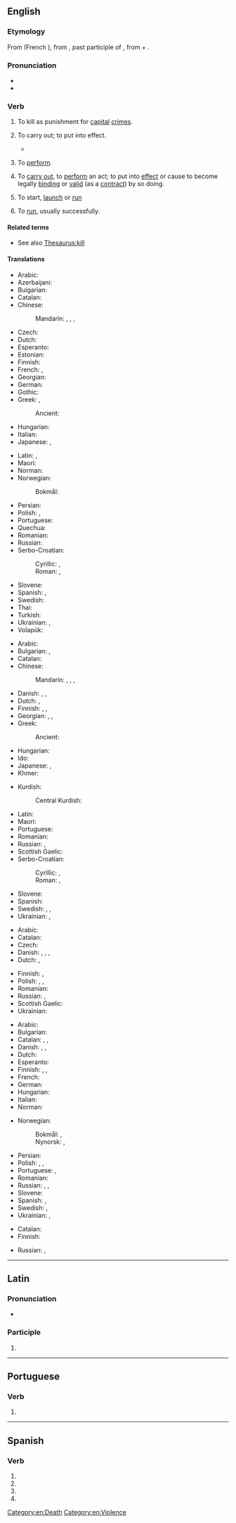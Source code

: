 {{also|exécuté|exécute}}
==English==

===Etymology===
{{root|en|ine-pro|*sekʷ-|id=follow}}
From {{etyl|fro|en}} {{m|fro|executer}} (French {{m|fro|exécuter}}), from {{etyl|la|en}} {{m|la|exsecutus}}, past participle of {{m|la|exsequor}}, from {{m|la|ex-||out}} + {{m|la|sequor||to follow}}.

===Pronunciation===
* {{IPA|en|/ˈɛksɪˌkjuːt/}}
* {{audio|en|en-us-execute.ogg|Audio (US)}}

===Verb===
{{en-verb}}

# {{lb|en|transitive}} To kill as punishment for [[capital]] [[crime]]s.
#: {{ux|en|There are certain states where it is lawful to '''execute''' prisoners convicted of certain crimes.}}
# {{lb|en|transitive}} To carry out; to put into effect.
#: {{ux|en|Your orders have been '''executed''', sir!}}
#: {{ux|en|I'll '''execute''' your orders as soon as this meeting is adjourned.}}
#* {{RQ:Milton PL|9|passage=Why delays / His hand to '''execute''' what his decree / Fixed on this day?}}
# {{lb|en|transitive}} To [[perform]].
#: {{ux|en|to '''execute''' a difficult piece of music brilliantly}}
#: {{ux|en|to '''execute''' a turn in ballet}}
# {{lb|en|transitive|law}} To [[carry out]], to [[perform]] an act; to put into [[effect]] or cause to become legally [[binding]] or [[valid]] (as a [[contract]]) by so doing.
#: {{ux|en|to '''execute''' a contract}}
# {{lb|en|transitive|computing}} To start, [[launch]] or [[run]]
#: {{ux|en|to '''execute''' a program}}
#: {{syn|en|start|launch|run|open}}
# {{lb|en|intransitive|computing}} To [[run]], usually successfully.
#: {{ux|en|The program '''executed''', but data problems were discovered.}}

====Related terms====
{{col3|en
|executable
|execution
|executioner
|executive
|executor
|executed
}}
* See also [[Thesaurus:kill]]

====Translations====
{{trans-top|to kill as punishment}}
* Arabic: {{t|ar|أَعْدَمَ}}
* Azerbaijani: {{t|az|edam etmək}}
* Bulgarian: {{t|bg|екзекутирам}}
* Catalan: {{t+|ca|executar}}
* Chinese:
*: Mandarin: {{t+|cmn|處決}}, {{t+|cmn|处决|tr=chǔjué}}, {{t+|cmn|處死}}, {{t+|cmn|处死|tr=chǔsǐ}}
* Czech: {{t+|cs|popravit}}
* Dutch: {{t+|nl|executeren}}
* Esperanto: {{t|eo|ekzekuti}}
* Estonian: {{t|et|hukama}}
* Finnish: {{t+|fi|teloittaa}}
* French: {{t+|fr|exécuter}}, {{t+|fr|mettre à mort}}
* Georgian: {{t|ka|სიკვდილით დასჯა}}
* German: {{t+|de|hinrichten}}
* Gothic: {{t|got|𐌳𐌰𐌿𐌸𐌾𐌰𐌽}}
* Greek: {{t+|el|εκτελώ}}, {{t+|el|θανατώνω}}
*: Ancient: {{t|grc|θανατόω}}
* Hungarian: {{t+|hu|kivégez}}
* Italian: {{t+|it|giustiziare}}
* Japanese: {{t+|ja|処刑|alt=処刑する|tr=shokei suru}}, {{t+|ja|消す|tr=kesu}} {{q|slang}}
{{trans-mid}}
* Latin: {{t|la|carnificō}}, {{t|la|[[ad]] [[necum]] [[mittō]]}}
* Maori: {{t|mi|whakamate}}
* Norman: {{t|nrf|exétchuter}}
* Norwegian:
*: Bokmål: {{t+|nb|henrette}}
* Persian: {{t|fa|اعدام کردن|tr=e'dâm kardan}}
* Polish: {{t|pl|stracać|impf}}, {{t+|pl|stracić|pf}}
* Portuguese: {{t+|pt|executar}}
* Quechua: {{t|qu|hayratachiy}}
* Romanian: {{t+|ro|executa}}
* Russian: {{t+|ru|казни́ть|impf|pf}}
* Serbo-Croatian:
*: Cyrillic: {{t|sh|сма̀кнути|pf}}, {{t|sh|погу̀бити|pf}}
*: Roman: {{t+|sh|smàknuti}}, {{t+|sh|pogùbiti}}
* Slovene: {{t|sl|usmrtiti}}
* Spanish: {{t+|es|ejecutar}}, {{t+|es|ajusticiar}}
* Swedish: {{t+|sv|avrätta}}
* Thai: {{t+|th|ประหาร}}
* Turkish: {{t+|tr|idam etmek}}
* Ukrainian: {{t|uk|страчувати|impf}}, {{t|uk|стратити|pf}}
* Volapük: {{t+|vo|cödetadeidön}}
{{trans-bottom}}

{{trans-top|to start a defined process and run it to completion}}
* Arabic: {{t|ar|ينفذ}}
* Bulgarian: {{t+|bg|изпълнявам}}, {{t+|bg|извършвам}}
* Catalan: {{t+|ca|executar}}
* Chinese:
*: Mandarin: {{t+|cmn|執行}}, {{t+|cmn|执行|tr=zhíxíng}}, {{t+|cmn|運行}}, {{t+|cmn|运行|tr=yùnxíng}}
* Danish: {{t|da|afvikle}}, {{t|da|udføre}}, {{t|da|eksekvere}}
* Dutch: {{t+|nl|bewerkstelligen}}, {{t+|nl|uitvoeren}}
* Finnish: {{t+|fi|toteuttaa}}, {{t|fi|panna toimeen}}, {{t|fi|[[panna]] [[täytäntöön]]}}
* Georgian: {{t|ka|შესრულება}}, {{t|ka|ასრულება}}, {{t|ka|სისრულეში მოყვანა}}
* Greek:
*: Ancient: {{t|grc|ἐνεργέω}}
* Hungarian: {{t+|hu|végrehajt}}
* Ido: {{t+|io|exekutar}}
* Japanese: {{t+|ja|実行|tr=jikkō suru|alt=実行する}}, {{t+|ja|行う|tr=okonau}}
* Khmer: {{t+|km|ប្រតិបត្តិ|tr=prɑte’bat}}
{{trans-mid}}
* Kurdish:
*: Central Kurdish: {{t|ckb|بردن بەڕێوە}}
* Latin: {{t+|la|fungor}}
* Maori: {{t|mi|whakahaere}}
* Portuguese: {{t+|pt|executar}}
* Romanian: {{t+|ro|executa}}
* Russian: {{t+|ru|исполня́ть|impf}}, {{t+|ru|испо́лнить|pf}}
* Scottish Gaelic: {{t|gd|cuir an gnìomh}}
* Serbo-Croatian:
*: Cyrillic: {{t|sh|извр́шити|pf}}, {{t|sh|про̀вести|pf}}
*: Roman: {{t+|sh|izvŕšiti}}, {{t+|sh|pròvesti}}
* Slovene: {{t|sl|izvršiti}}
* Spanish: {{t+|es|ejecutar}}
* Swedish: {{t+|sv|verkställa}}, {{t+|sv|expediera}}, {{t+|sv|utföra}}
* Ukrainian: {{t|uk|вико́нувати|impf}}, {{t|uk|ви́конати|pf}}
{{trans-bottom}}

{{trans-top|to start a defined process, without regard to whether it runs to completion or not}}
* Arabic: {{t|ar|ينفذ}}
* Catalan: {{t+|ca|executar}}
* Czech: {{t+|cs|provádět}}
* Danish: {{t|da|udføre}}, {{t|da|eksekvere}}, {{t|da|starte}}, {{t|da|påbegynde}}
* Dutch: {{t+|nl|bewerkstelligen}}, {{t+|nl|uitvoeren}}
{{trans-mid}}
* Finnish: {{t+|fi|aloittaa}}, {{t+|fi|käynnistää}}
* Polish: {{t+|pl|uruchomić}}, {{t+|pl|rozpocząć}}, {{t+|pl|zacząć}}
* Romanian: {{t+|ro|executa}}
* Russian: {{t+|ru|выполнять|impf}}, {{t+|ru|исполнять|impf}}
* Scottish Gaelic: {{t|gd|cuir an gnìomh}}
* Ukrainian: {{t|uk|вико́нувати|impf}}
{{trans-bottom}}

{{trans-top|to start, launch or run software}}
* Arabic: {{t|ar|ينفذ}}
* Bulgarian: {{t+|bg|изпълнявам}}
* Catalan: {{t+|ca|executar}}, {{t+|ca|arrancar}}, {{t+|ca|arrencar}}
* Danish: {{t|da|afvikle}}, {{t|da|udføre}}, {{t|da|eksekvere}}
* Dutch: {{t+|nl|uitvoeren}}
* Esperanto: {{t+|eo|plenumi}}
* Finnish: {{t+|fi|ajaa}}, {{t+|fi|suorittaa}}, {{t+|fi|käynnistää}}
* French: {{t+|fr|exécuter}}
* German: {{t+|de|ausführen}}
* Hungarian: {{t+|hu|futtat}}
* Italian: {{t+|it|lanciare}}
* Norman: {{t|nrf|exétchuter}}
{{trans-mid}}
* Norwegian:
*: Bokmål: {{t+|nb|kjøre}}, {{t|nb|eksekvere}}
*: Nynorsk: {{t|nn|køyre}}, {{t|nn|eksekvere}}
* Persian: {{t+|fa|اجرا|tr=ejrâ}}
* Polish: {{t+|pl|uruchomić}}, {{t|pl|wystartować}}, {{t+|pl|wykonać}}
* Portuguese: {{t+|pt|executar}}, {{t+|pt|rodar}}
* Romanian: {{t+|ro|executa}}
* Russian: {{t+|ru|прогонять|impf}}, {{t+|ru|выполнять|impf}}, {{t+|ru|запускать|impf}}
* Slovene: {{t|sl|zagnati}}
* Spanish: {{t+|es|ejecutar}}, {{t+|es|arrancar}}
* Swedish: {{t+|sv|exekvera}}, {{t+|sv|köra}}
* Ukrainian: {{t|uk|запуска́ти|impf}}, {{t|uk|запусти́ти|pf}}
{{trans-bottom}}

{{trans-top|to sign or otherwise cause a document (especially a contract) to become legally valid}}
* Catalan: {{t+|ca|executar}}
* Finnish: {{t|fi|saattaa voimaan}}
{{trans-mid}}
* Russian: {{t+|ru|подписывать|impf}}, {{t+|ru|подписать|pf}}
{{trans-bottom}}

[[Category:en:Death]]
[[Category:en:Violence]]

----

==Latin==

===Pronunciation===
* {{la-IPA|execūte}}

===Participle===
{{la-part-form|execūte}}

# {{inflection of|la|execūtus||voc|m|s}}

----

==Portuguese==

===Verb===
{{head|pt|verb form}}

# {{pt-verb-form-of|executar}}

----

==Spanish==

===Verb===
{{head|es|verb form}}

# {{es-verb form of|executar|ending=-ar|mood=subjunctive|tense=present|number=s|person=1}}
# {{es-verb form of|executar|ending=-ar|mood=subjunctive|tense=present|number=s|person=2|formal=y}}
# {{es-verb form of|executar|ending=-ar|mood=subjunctive|tense=present|number=s|person=3}}
# {{es-verb form of|executar|ending=-ar|mood=imperative|number=s|person=2|formal=y|sense=affirmative}}